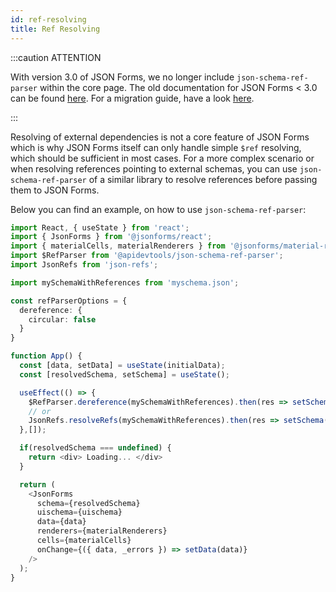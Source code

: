 ```yaml
---
id: ref-resolving
title: Ref Resolving
---
```


:::caution ATTENTION

With version 3.0 of JSON Forms, we no longer include `json-schema-ref-parser` within the core page.
The old documentation for JSON Forms < 3.0 can be found <a href="/docs/deprecated/ref-resolving-legacy">here</a>.
For a migration guide, have a look <a href="https://github.com/eclipsesource/jsonforms/blob/master/MIGRATION.md">here</a>.

:::

Resolving of external dependencies is not a core feature of JSON Forms which is why JSON Forms itself can only handle simple `$ref` resolving, which should be sufficient in most cases.
For a more complex scenario or when resolving references pointing to external schemas, you can use `json-schema-ref-parser` of a similar library to resolve references before passing them to JSON Forms.

Below you can find an example, on how to use `json-schema-ref-parser`:

```ts
import React, { useState } from 'react';
import { JsonForms } from '@jsonforms/react';
import { materialCells, materialRenderers } from '@jsonforms/material-renderers';
import $RefParser from '@apidevtools/json-schema-ref-parser';
import JsonRefs from 'json-refs';

import mySchemaWithReferences from 'myschema.json';

const refParserOptions = {
  dereference: {
    circular: false
  }
}

function App() {
  const [data, setData] = useState(initialData);
  const [resolvedSchema, setSchema] = useState();

  useEffect(() => {
    $RefParser.dereference(mySchemaWithReferences).then(res => setSchema(res.$schema));
    // or
    JsonRefs.resolveRefs(mySchemaWithReferences).then(res => setSchema(res.resolved));
  },[]);

  if(resolvedSchema === undefined) {
    return <div> Loading... </div>
  }

  return (
    <JsonForms
      schema={resolvedSchema}
      uischema={uischema}
      data={data}
      renderers={materialRenderers}
      cells={materialCells}
      onChange={({ data, _errors }) => setData(data)}
    />
  );
}
```
